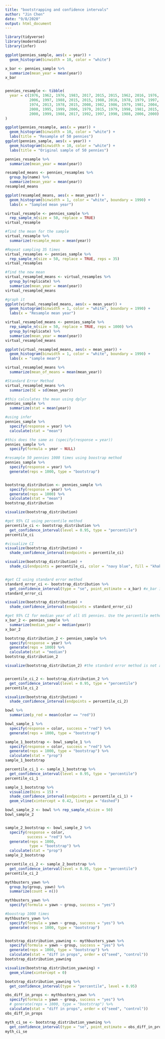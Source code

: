 ```yaml
---
title: "bootstrapping and confidence intervals"
author: "Jin Chen"
date: "9/8/2020"
output: html_document
---
```


```r
library(tidyverse)
library(moderndive)
library(infer)
```

```r
ggplot(pennies_sample, aes(x = year)) +
  geom_histogram(binwidth = 10, color = "white")

x_bar <- pennies_sample %>% 
  summarize(mean_year = mean(year))
x_bar


pennies_resample <- tibble(
  year = c(1976, 1962, 1976, 1983, 2017, 2015, 2015, 1962, 2016, 1976, 
           2006, 1997, 1988, 2015, 2015, 1988, 2016, 1978, 1979, 1997, 
           1974, 2013, 1978, 2015, 2008, 1982, 1986, 1979, 1981, 2004, 
           2000, 1995, 1999, 2006, 1979, 2015, 1979, 1998, 1981, 2015, 
           2000, 1999, 1988, 2017, 1992, 1997, 1990, 1988, 2006, 2000)
)

ggplot(pennies_resample, aes(x = year)) +
  geom_histogram(binwidth = 10, color = "white") +
  labs(title = "Resample of 50 pennies")
ggplot(pennies_sample, aes(x = year)) +
  geom_histogram(binwidth = 10, color = "white") +
  labs(title = "Original sample of 50 pennies")

pennies_resample %>% 
  summarize(mean_year = mean(year))
```

```r
resampled_means <- pennies_resamples %>% 
  group_by(name) %>% 
  summarize(mean_year = mean(year))
resampled_means

ggplot(resampled_means, aes(x = mean_year)) +
  geom_histogram(binwidth = 1, color = "white", boundary = 1990) +
  labs(x = "Sampled mean year")
```

```r
virtual_resample <- pennies_sample %>% 
  rep_sample_n(size = 50, replace = TRUE)
virtual_resample

#find the mean for the sample
virtual_resample %>% 
  summarize(resample_mean = mean(year))

#Repeat sampling 35 times
virtual_resamples <- pennies_sample %>% 
  rep_sample_n(size = 50, replace = TRUE, reps = 35)
virtual_resamples

#find the new mean
virtual_resampled_means <- virtual_resamples %>% 
  group_by(replicate) %>% 
  summarize(mean_year = mean(year))
virtual_resampled_means

#graph it
ggplot(virtual_resampled_means, aes(x = mean_year)) +
  geom_histogram(binwidth = 1, color = "white", boundary = 1990) +
  labs(x = "Resample mean year")

```

```r
virtual_resampled_means <- pennies_sample %>% 
  rep_sample_n(size = 50, replace = TRUE, reps = 1000) %>% 
  group_by(replicate) %>% 
  summarize(mean_year = mean(year))
virtual_resampled_means

ggplot(virtual_resampled_means, aes(x = mean_year)) +
  geom_histogram(binwidth = 1, color = "white", boundary = 1990) +
  labs(x = "sample mean")

virtual_resampled_means %>% 
  summarize(mean_of_means = mean(mean_year))

```

```r
#Standard Error Method
virtual_resampled_means %>% 
  summarize(SE = sd(mean_year))


```

```r
#this calculates the mean using dplyr
pennies_sample %>% 
  summarize(stat = mean(year))

#using infer
pennies_sample %>% 
  specify(response = year) %>% 
  calculate(stat = "mean")

#this does the same as (specify(response = year))
pennies_sample %>% 
  specify(formula = year ~ NULL)

#resample 50 pennies 1000 times using boostrap method
pennies_sample %>% 
  specify(response = year) %>% 
  generate(reps = 1000, type = "bootstrap")


bootstrap_distribution <- pennies_sample %>% 
  specify(response = year) %>% 
  generate(reps = 1000) %>% 
  calculate(stat = "mean")
bootstrap_distribution

visualize(bootstrap_distribution)

#get 95% CI using percentile method
percentile_ci <- bootstrap_distribution %>% 
  get_confidence_interval(level = 0.95, type = "percentile")
percentile_ci

#visualize CI
visualize(bootstrap_distribution) + 
  shade_confidence_interval(endpoints = percentile_ci)

visualize(bootstrap_distribution) + 
  shade_ci(endpoints = percentile_ci, color = "navy blue", fill = "khaki")


#get CI using standard error method
standard_error_ci <- bootstrap_distribution %>% 
  get_confidence_interval(type = "se", point_estimate = x_bar) #x_bar is the sample mean of the original sample of 50 pennies
standard_error_ci

visualize(bootstrap_distribution) + 
  shade_confidence_interval(endpoints = standard_error_ci)
```

```r
#get 95% CI for median year of all US pennies. Use the percentile method and if appropriate then standard error method
x_bar_2 <- pennies_sample %>% 
  summarize(median_year = median(year))
x_bar_2

bootstrap_distribution_2 <- pennies_sample %>% 
  specify(response = year) %>% 
  generate(reps = 1000) %>% 
  calculate(stat = "median")
bootstrap_distribution_2

visualize(bootstrap_distribution_2) #the standard error method is not appropriate b/c the boostrap distribution is not bell-shaped


percentile_ci_2 <- bootstrap_distribution_2 %>% 
  get_confidence_interval(level = 0.95, type = "percentile")
percentile_ci_2

visualize(bootstrap_distribution) + 
  shade_confidence_interval(endpoints = percentile_ci_2)


```

```r
bowl %>% 
  summarize(p_red = mean(color == "red"))

bowl_sample_1 %>% 
  specify(response = color, success = "red") %>% 
  generate(reps = 1000, type = "bootstrap")

sample_1_bootstrap <- bowl_sample_1 %>% 
  specify(response = color, success = "red") %>% 
  generate(reps = 1000, type = "bootstrap") %>% 
  calculate(stat = "prop")
sample_1_bootstrap

percentile_ci_1 <- sample_1_bootstrap %>% 
  get_confidence_interval(level = 0.95, type = "percentile")
percentile_ci_1

sample_1_bootstrap %>% 
  visualize(bins = 15) + 
  shade_confidence_interval(endpoints = percentile_ci_1) +
  geom_vline(xintercept = 0.42, linetype = "dashed")

bowl_sample_2 <- bowl %>% rep_sample_n(size = 50)
bowl_sample_2


sample_2_bootstrap <- bowl_sample_2 %>% 
  specify(response = color, 
          success = "red") %>% 
  generate(reps = 1000, 
           type = "bootstrap") %>% 
  calculate(stat = "prop")
sample_2_bootstrap

percentile_ci_2 <- sample_2_bootstrap %>% 
  get_confidence_interval(level = 0.95, type = "percentile")
percentile_ci_2

```

```r
mythbusters_yawn %>% 
  group_by(group, yawn) %>% 
  summarize(count = n())

mythbusters_yawn %>% 
  specify(formula = yawn ~ group, success = "yes")

#boostrap 1000 times
mythbusters_yawn %>% 
  specify(formula = yawn ~ group, success = "yes") %>% 
  generate(reps = 1000, type = "bootstrap")


bootstrap_distribution_yawning <- mythbusters_yawn %>% 
  specify(formula = yawn ~ group, success = "yes") %>% 
  generate(reps = 1000, type = "bootstrap") %>% 
  calculate(stat = "diff in props", order = c("seed", "control"))
bootstrap_distribution_yawning

visualize(bootstrap_distribution_yawning) +
  geom_vline(xintercept = 0)

bootstrap_distribution_yawning %>% 
  get_confidence_interval(type = "percentile", level = 0.95)

obs_diff_in_props <- mythbusters_yawn %>% 
  specify(formula = yawn ~ group, success = "yes") %>% 
  # generate(reps = 1000, type = "bootstrap") %>% 
  calculate(stat = "diff in props", order = c("seed", "control"))
obs_diff_in_props

myth_ci_se <- bootstrap_distribution_yawning %>% 
  get_confidence_interval(type = "se", point_estimate = obs_diff_in_props)
myth_ci_se

```

